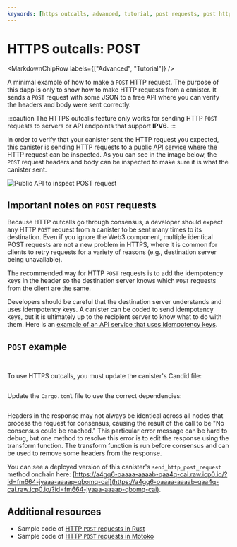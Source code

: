 ```yaml
---
keywords: [https outcalls, advanced, tutorial, post requests, post http, http post, post method, http requests, http, outcalls, making http post requests, making http outcalls]
---
```



# HTTPS outcalls: POST

<MarkdownChipRow labels={["Advanced", "Tutorial"]} />

A minimal example of how to make a `POST` HTTP request. The purpose of this dapp is only to show how to make HTTP requests from a canister. It sends a `POST` request with some JSON to a free API where you can verify the headers and body were sent correctly.

:::caution
The HTTPS outcalls feature only works for sending HTTP `POST` requests to servers or API endpoints that support **IPV6**.
:::

In order to verify that your canister sent the HTTP request you expected, this canister is sending HTTP requests to a [public API service](https://putsreq.com/aL1QS5IbaQd4NTqN3a81/inspect) where the HTTP request can be inspected. As you can see in the image below, the `POST` request headers and body can be inspected to make sure it is what the canister sent.

![Public API to inspect POST request](../../_attachments/https-post-requestbin-result.webp)

## Important notes on `POST` requests

Because HTTP outcalls go through consensus, a developer should expect any HTTP `POST` request from a canister to be sent many times to its destination. Even if you ignore the Web3 component, multiple identical POST requests are not a new problem in HTTPS, where it is common for clients to retry requests for a variety of reasons (e.g., destination server being unavailable).

The recommended way for HTTP `POST` requests is to add the idempotency keys in the header so the destination server knows which `POST` requests from the client are the same.

Developers should be careful that the destination server understands and uses idempotency keys. A canister can be coded to send idempotency keys, but it is ultimately up to the recipient server to know what to do with them. Here is an [example of an API service that uses idempotency keys](https://stripe.com/docs/api/idempotent_requests).

## `POST` example

<AdornedTabs groupId="languages">
<TabItem value="motoko" label="Motoko" default>

```motoko no-repl file=../../../../references/samples/motoko/send_http_post/src/send_http_post_backend/main.mo
```

</TabItem>
<TabItem value="rust" label="Rust">

```rust file=../../../../references/samples/rust/send_http_post/src/send_http_post_backend/src/lib.rs
```


To use HTTPS outcalls, you must update the canister's Candid file:

```candid file=../../../../references/samples/rust/send_http_post/src/send_http_post_backend/send_http_post_backend.did
```

Update the `Cargo.toml` file to use the correct dependencies:

```toml file=../../../../references/samples/rust/send_http_post/src/send_http_post_backend/Cargo.toml
```

</TabItem>
</AdornedTabs>

Headers in the response may not always be identical across all nodes that process the request for consensus, causing the result of the call to be "No consensus could be reached." This particular error message can be hard to debug, but one method to resolve this error is to edit the response using the transform function. The transform function is run before consensus and can be used to remove some headers from the response.

You can see a deployed version of this canister's `send_http_post_request` method onchain here: [https://a4gq6-oaaaa-aaaab-qaa4q-cai.raw.icp0.io/?id=fm664-jyaaa-aaaap-qbomq-cai](https://a4gq6-oaaaa-aaaab-qaa4q-cai.raw.icp0.io/?id=fm664-jyaaa-aaaap-qbomq-cai).

## Additional resources

* Sample code of [HTTP `POST` requests in Rust](https://github.com/dfinity/examples/tree/master/rust/send_http_post)
* Sample code of [HTTP `POST` requests in Motoko](https://github.com/dfinity/examples/tree/master/motoko/send_http_post)